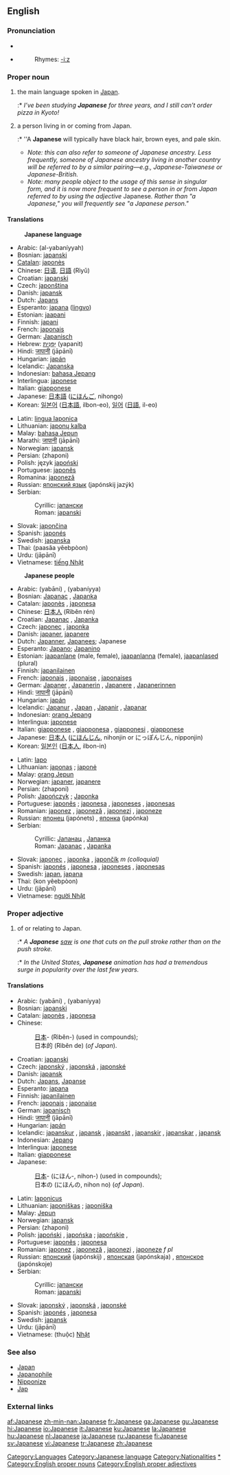 {{interwiktionary|code=ja}}
==English==
{{wikipedia}}
===Pronunciation===
*{{IPA|/ˌʤæpəˈniːz/}}
*{{SAMPA|/%dZ{p@"ni:z/}}
*:Rhymes: [[Rhymes:English:-iːz|-iːz]]

===Proper noun===
{{en-proper noun|Japanese|-}}

# {{uncountable}} the main language spoken in [[Japan]].
#:* ''I’ve been studying '''Japanese''' for three years, and I still can’t order pizza in Kyoto!''
# {{countable}} a person living in or coming from Japan.
#:* ''A '''Japanese''' will typically have black hair, brown eyes, and pale skin.
#* ''Note: this can also refer to someone of Japanese ancestry. Less frequently, someone of Japanese ancestry living in another country will be referred to by a similar pairing—e.g., Japanese-Taiwanese or Japanese-British.''
#* ''Note: many people object to the usage of this sense in singular form, and it is now more frequent to see a person in or from Japan referred to by using the adjective'' Japanese''. Rather than "a Japanese," you will frequently see "a Japanese person."''

====Translations====
:'''Japanese language'''
{{top}}
*Arabic: {{ARchar|[[اليابانية]]}} (al-yabaníyyah) {{f}}
*Bosnian: [[japanski#Bosnian|japanski]] {{m}}
*[[Catalan]]: [[japonès]]
*Chinese: [[日语]], [[日語]] (Rìyǔ)
*Croatian: [[japanski#Croatian|japanski]] {{m}}
*Czech: [[japonština]] {{f}}
*Danish: [[japansk]]
*Dutch: [[Japans]]
*Esperanto: [[japana]] ([[lingvo]])
*Estonian: [[jaapani]]
*Finnish: [[japani]]
*French: [[japonais]] {{m}}
*German: [[Japanisch]] {{n}}
*Hebrew: [[יפנית|יָפָּנִית]] (yapanit)
*Hindi: [[जापानी]] (jāpānī)
*Hungarian: [[japán]]
*Icelandic: [[Japanska]]
*Indonesian: [[bahasa Jepang]]
*Interlingua: [[japonese]]
*Italian: [[giapponese]] {{m}}
*Japanese: [[日本語]] ([[にほんご]], nihongo)
*Korean: [[일본어]] ([[日本語]], ilbon-eo), [[일어]] ([[日語]], il-eo)
{{mid}}
*Latin: [[lingua Iaponica]] {{f}}
*Lithuanian: [[japonų kalba]] {{f}}
*Malay: [[bahasa Jepun]]
*Marathi: [[जापानी]] (jāpānī)
*Norwegian: [[japansk]]
*Persian: {{FAchar|[[ژاپنی]]}} (zhaponi)
*Polish: język [[japoński]]
*Portuguese: [[japonês]] {{m}}
*Romanina: [[japoneză]] {{f}}
*Russian: [[японский|японский язык]] (japónskij jazýk) {{m}}
*Serbian:
*:Cyrillic: [[јапански#Serbian|јапански]] {{m}}
*:Roman: [[japanski#Serbian|japanski]] {{m}}
*Slovak: [[japončina]] {{f}}
*Spanish: [[japonés]] {{m}}
*Swedish: [[japanska]]
*Thai: {{THchar|[[ภาษาญี่ปุ่น]]}} (paasăa yêebpòon)
*Urdu: {{URchar|[[جاپانی]]}} (jāpānī)
*Vietnamese: [[tiếng Nhật]]
{{bottom}}

:'''Japanese people'''
{{top}}
*Arabic: {{ARchar|[[ياباني]]}} (yabāni) {{m}}, {{ARchar|[[يابانية]]}} (yabaníyya) {{f}}
*Bosnian: [[Japanac]] {{m}}, [[Japanka]] {{f}}
*Catalan: [[japonès]] {{m}}, [[japonesa]] {{f}}
*Chinese: [[日本人]] (Rìběn rén)
*Croatian: [[Japanac]] {{m}}, [[Japanka]] {{f}}
*Czech: [[japonec]] {{m}}, [[japonka]] {{f}}
*Danish: [[japaner]], [[japanere]] {{p}}
*Dutch: [[Japanner]], [[Japanees]]; Japanese
*Esperanto: [[Japano]]; [[Japanino]]
*Estonian: [[jaapanlane]] (male, female), [[jaapanlanna]] (female), [[jaapanlased]] (plural)
*Finnish: [[japanilainen]]
*French: [[japonais]] {{m}}, [[japonaise]] {{f}}, [[japonaises]] {{p}}
*German: [[Japaner]] {{m}}, [[Japanerin]] {{f}}, [[Japanere]] {{p}}, [[Japanerinnen]] {{fpl}}
*Hindi: [[जापानी]] (jāpānī)
*Hungarian: [[japán]]
*Icelandic: [[Japanur]] {{m}}, [[Japan]] {{f}}, [[Japanir]] {{p}}, [[Japanar]] {{fpl}}
*Indonesian: [[orang Jepang]]
*Interlingua: [[japonese]]
*Italian: [[giapponese]] {{m}}, [[giapponesa]] {{f}}, [[giapponesi]] {{p}}, [[giapponese]] {{fpl}}
*Japanese: [[日本人]] ([[にほんじん]], nihonjin or にっぽんじん, nipponjin)
*Korean: [[일본인]] ([[日本人]], ilbon-in)
{{mid}}
*Latin: [[Iapo]] {{c}}
*Lithuanian: [[japonas]] {{m}}; [[japonė]] {{f}}
*Malay: [[orang Jepun]]
*Norwegian: [[japaner]], [[japanere]]
*Persian: {{FAchar|[[ژاپنی]]}} (zhaponi)
*Polish: [[Japończyk]] {{m}}; [[Japonka]] {{f}}
*Portuguese: [[japonês]] {{m}}; [[japonesa]] {{f}}, [[japoneses]] {{p}}, [[japonesas]] {{fpl}}
*Romanian: [[japonez]] {{m}}, [[japoneză]] {{f}}, [[japonezi]] {{p}}, [[japoneze]] {{fpl}}
*Russian: [[японец]] (japónets) {{m}}, [[японка]] (japónka) {{f}}
*Serbian:
*:Cyrillic: [[Јапанац#Serbian|Јапанац]] {{m}}, [[Јапанка#Serbian|Јапанка]] {{f}}
*:Roman: [[Japanac#Serbian|Japanac]] {{m}}, [[Japanka#Serbian|Japanka]] {{f}}
*Slovak: [[japonec]] {{m}}, [[japonka]] {{f}}, [[japončík]] ''m (colloquial)''
*Spanish: [[japonés]] {{m}}, [[japonesa]] {{f}}, [[japoneses]] {{p}}, [[japonesas]] {{fpl}}
*Swedish: [[japan]], [[japana]] {{p}}
*Thai: {{THchar|[[คนญี่ปุ่น]]}} (kon yêebpòon)
*Urdu: {{URchar|[[جاپانی]]}} (jāpānī)
*Vietnamese: [[người Nhật]]
{{bottom}}

===Proper adjective===
{{en-adj-more}}

# of or relating to Japan.
#:* ''A '''Japanese''' [[saw]] is one that cuts on the pull stroke rather than on the push stroke.''
#:* ''In the United States, '''Japanese''' animation has had a tremendous surge in popularity over the last few years.''

====Translations====
{{top}}
*Arabic: {{ARchar|[[ياباني]]}} (yabāni) {{m}}, {{ARchar|[[يابانية]]}} (yabaníyya) {{f}}
*Bosnian: [[japanski#Bosnian|japanski]] {{m}}
*Catalan: [[japonès]] {{m}}, [[japonesa]] {{f}}
*Chinese:
*:[[日本]]- (Rìběn-) (used in compounds); 
*:日本的 (Rìběn de) (''of Japan'').
*Croatian: [[japanski#Croatian|japanski]] {{m}}
*Czech: [[japonský]] {{m}}, [[japonská]] {{f}}, [[japonské]] {{n}}
*Danish: [[japansk]]
*Dutch: [[Japans]], [[Japanse]]
*Esperanto: [[japana]]
*Finnish: [[japanilainen]]
*French: [[japonais]] {{m}}; [[japonaise]] {{f}}
*German: [[japanisch]]
*Hindi: [[जापानी]] (jāpānī)
*Hungarian: [[japán]]
*Icelandic: [[japanskur]] {{m}}, [[japansk]] {{f}}, [[japanskt]] {{n}}, [[japanskir]] {{m}} {{p}},  [[japanskar]] {{f}} {{p}}, [[japansk]] {{n}} {{p}}
*Indonesian: [[Jepang]]
*Interlingua: [[japonese]]
*Italian: [[giapponese]]
*Japanese: 
*:[[日本]]- (にほん-, nihon-) (used in compounds); 
*:日本の (にほんの, nihon no) (''of Japan'').
{{mid}}
*Latin: [[Iaponicus]]
*Lithuanian: [[japoniškas]] {{m}}; [[japoniška]] {{f}}
*Malay: [[Jepun]]
*Norwegian: [[japansk]]
*Persian: {{FAchar|[[ژاپنی]]}} (zhaponi)
*Polish: [[japoński]] {{m}}, [[japońska]] {{f}}; [[japońskie]] {{n}}, {{p}}
*Portuguese: [[japonês]] {{m}}; [[japonesa]] {{f}}
*Romanian: [[japonez]] {{m}}, [[japoneză]] {{f}}, [[japonezi]] {{p}}, [[japoneze]] ''f pl''
*Russian: [[японский]] (japónskij) {{m}}, [[японская]] (japónskaja) {{f}}, [[японское]] (japónskoje) {{n}}
*Serbian:
*:Cyrillic: [[јапански#Serbian|јапански]] {{m}}
*:Roman: [[japanski#Serbian|japanski]] {{m}}
*Slovak: [[japonský]] {{m}}, [[japonská]] {{f}}, [[japonské]] {{n}}
*Spanish: [[japonés]] {{m}}, [[japonesa]] {{f}}
*Swedish: [[japansk]]
*Urdu: {{URchar|[[جاپانی]]}} (jāpānī)
*Vietnamese: (thuộc) [[Nhật]]
{{bottom}}

===See also===
*[[Japan]]
*[[Japanophile]]
*[[Nipponize]]
*[[Jap]]

===External links===
{{ethnologue|code=jpn}}

[[Category:Languages]]
[[Category:Japanese language]]
[[Category:Nationalities]]
[[Category:Japan|*]]
[[Category:English proper nouns]]
[[Category:English proper adjectives]]

[[af:Japanese]]
[[zh-min-nan:Japanese]]
[[fr:Japanese]]
[[ga:Japanese]]
[[gu:Japanese]]
[[hi:Japanese]]
[[io:Japanese]]
[[it:Japanese]]
[[ku:Japanese]]
[[la:Japanese]]
[[hu:Japanese]]
[[nl:Japanese]]
[[ja:Japanese]]
[[ru:Japanese]]
[[fi:Japanese]]
[[sv:Japanese]]
[[vi:Japanese]]
[[tr:Japanese]]
[[zh:Japanese]]